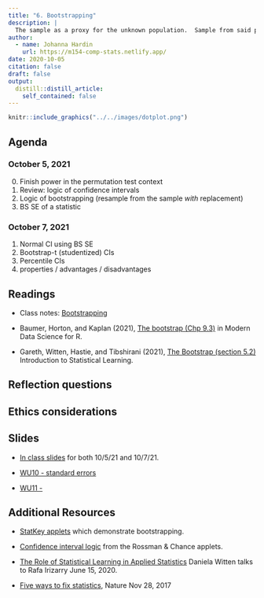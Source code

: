```yaml
---
title: "6. Bootstrapping"
description: |
  The sample as a proxy for the unknown population.  Sample from said proxy population (i.e., the sample) to generate a sampling distribution.  Bootstrap.
author:
  - name: Johanna Hardin
    url: https://m154-comp-stats.netlify.app/  
date: 2020-10-05
citation: false
draft: false
output:
  distill::distill_article:
    self_contained: false
---
```



```r
knitr::include_graphics("../../images/dotplot.png")
```



## Agenda <i class="fas fa-calendar-alt" target="_blank"></i>

### October 5, 2021

0. Finish power in the permutation test context
1. Review: logic of confidence intervals
2. Logic of bootstrapping (resample from the sample *with* replacement)
3. BS SE of a statistic



### October 7, 2021

1. Normal CI using BS SE
2. Bootstrap-t (studentized) CIs 
3. Percentile CIs
4. properties / advantages / disadvantages


## Readings <i class="fas fa-book-open"></i> 

* Class notes: <a href = "http://st47s.com/Math154/Notes/boot.html" target= "_blank">Bootstrapping</a>

* Baumer, Horton, and Kaplan (2021), <a href = "hhttps://mdsr-book.github.io/mdsr2e/ch-foundations.html#sec:boot" target = "_blank">The bootstrap (Chp 9.3)</a> in Modern Data Science for R.


* Gareth, Witten, Hastie, and Tibshirani (2021), <a href = "https://web.stanford.edu/~hastie/ISLR2/ISLRv2_website.pdf" target = "_blank">The Bootstrap (section 5.2) </a> Introduction to Statistical Learning.

## Reflection questions <i class="fas fa-lightbulb"></i>




## Ethics considerations <i class="fas fa-balance-scale"></i> 



## Slides <i class="fas fa-desktop"></i> 


* <a href = "https://m154-comp-stats.netlify.app/slides/2021-10-05-bootstrap" target = "_blank">In class slides</a> for both 10/5/21 and 10/7/21.

* <a href = "https://m154-comp-stats.netlify.app/slides/Math154_WU10_SE.pdf" target = "_blank">WU10 - standard errors</a>

* <a href = "https://m154-comp-stats.netlify.app/slides/Math154_WU11_.pdf" target = "_blank">WU11 - </a>

## Additional Resources <i class="fas fa-laptop"></i> 


* <a href = "http://www.lock5stat.com/StatKey/" target = "_blank">StatKey applets</a> which demonstrate bootstrapping.

* <a href = "http://www.rossmanchance.com/applets/ConfSim.html" target = "_blank">Confidence interval logic</a> from the Rossman & Chance applets.

* <a href = "https://www.youtube.com/watch?v=-qeZyPvuhBU" target = "_blank">The Role of Statistical Learning in Applied Statistics</a> Daniela Witten talks to Rafa Irizarry June 15, 2020.

* <a href = "https://www.nature.com/articles/d41586-017-07522-z" target = "_blank">Five ways to fix statistics</a>, Nature Nov 28, 2017




